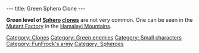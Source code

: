 ---
title: Green Sphero Clone
---

{{Enemy|
Name=Green Sphero Clone|
Image=Green_sphero_clone.JPG‎|
Level=green|
Reaction=Spins round on spot|
Recovery=Medium|
Rate=Fast|
Damage=High|
Range=Wide|
Speed=Slow}}

'''Green level of [[Sphero]] [[clone]]s''' are not very common. One can be seen in the [[Mutant Factory]] in the [[Hamalayi Mountains]].

[[Category: Clones]]
[[Category: Green enemies]]
[[Category: Small characters]]
[[Category: FunFrock's army]]
[[Category: Spheroes]]